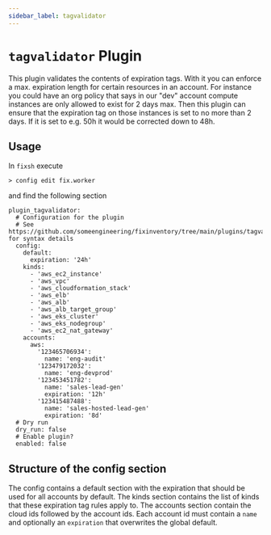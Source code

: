```yaml
---
sidebar_label: tagvalidator
---
```


# `tagvalidator` Plugin

This plugin validates the contents of expiration tags. With it you can enforce a max. expiration length for certain resources in an account. For instance you could have an org policy that says in our "dev" account compute instances are only allowed to exist for 2 days max. Then this plugin can ensure that the expiration tag on those instances is set to no more than 2 days. If it is set to e.g. 50h it would be corrected down to 48h.

## Usage

In `fixsh` execute

```
> config edit fix.worker
```

and find the following section

```
plugin_tagvalidator:
  # Configuration for the plugin
  # See https://github.com/someengineering/fixinventory/tree/main/plugins/tagvalidator for syntax details
  config:
    default:
      expiration: '24h'
    kinds:
      - 'aws_ec2_instance'
      - 'aws_vpc'
      - 'aws_cloudformation_stack'
      - 'aws_elb'
      - 'aws_alb'
      - 'aws_alb_target_group'
      - 'aws_eks_cluster'
      - 'aws_eks_nodegroup'
      - 'aws_ec2_nat_gateway'
    accounts:
      aws:
        '123465706934':
          name: 'eng-audit'
        '123479172032':
          name: 'eng-devprod'
        '123453451782':
          name: 'sales-lead-gen'
          expiration: '12h'
        '123415487488':
          name: 'sales-hosted-lead-gen'
          expiration: '8d'
  # Dry run
  dry_run: false
  # Enable plugin?
  enabled: false
```

## Structure of the config section

The config contains a default section with the expiration that should be used for all accounts by default. The kinds section contains the list of kinds that these expiration tag rules apply to. The accounts section contain the cloud ids followed by the account ids. Each account id must contain a `name` and optionally an `expiration` that overwrites the global default.
